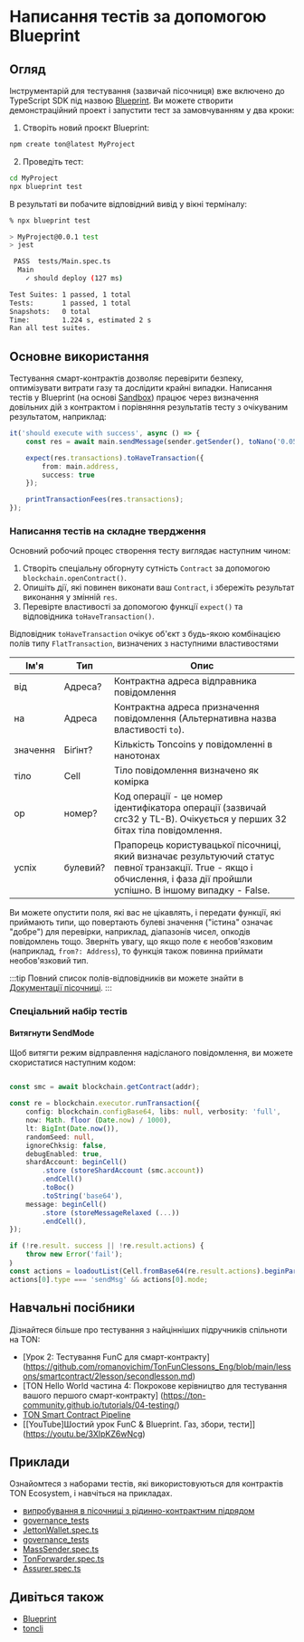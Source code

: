 # Написання тестів за допомогою Blueprint

## Огляд

Інструментарій для тестування (зазвичай пісочниця) вже включено до TypeScript SDK під назвою [Blueprint](/develop/smart-contracts/sdk/javascript). Ви можете створити демонстраційний проект і запустити тест за замовчуванням у два кроки:

1. Створіть новий проєкт Blueprint:

```bash
npm create ton@latest MyProject
```

2. Проведіть тест:

```bash
cd MyProject
npx blueprint test
```

В результаті ви побачите відповідний вивід у вікні терміналу:

```bash
% npx blueprint test

> MyProject@0.0.1 test
> jest

 PASS  tests/Main.spec.ts
  Main
    ✓ should deploy (127 ms)

Test Suites: 1 passed, 1 total
Tests:       1 passed, 1 total
Snapshots:   0 total
Time:        1.224 s, estimated 2 s
Ran all test suites.
```

## Основне використання

Тестування смарт-контрактів дозволяє перевірити безпеку, оптимізувати витрати газу та дослідити крайні випадки.
Написання тестів у Blueprint (на основі [Sandbox](https://github.com/ton-org/sandbox)) працює через визначення довільних дій з контрактом і порівняння результатів тесту з очікуваним результатом, наприклад:

```typescript
it('should execute with success', async () => {                              // description of the test case
    const res = await main.sendMessage(sender.getSender(), toNano('0.05'));  // performing an action with contract main and saving result in res

    expect(res.transactions).toHaveTransaction({                             // configure the expected result with expect() function
        from: main.address,                                                  // set expected sender for transaction we want to test matcher properties from
        success: true                                                        // set the desirable result using matcher property success
    });

    printTransactionFees(res.transactions);                                  // print table with details on spent fees
});
```

### Написання тестів на складне твердження

Основний робочий процес створення тесту виглядає наступним чином:

1. Створіть спеціальну обгорнуту сутність `Contract` за допомогою `blockchain.openContract()`.
2. Опишіть дії, які повинен виконати ваш `Contract`, і збережіть результат виконання у змінній `res`.
3. Перевірте властивості за допомогою функції `expect()` та відповідника `toHaveTransaction()`.

Відповідник `toHaveTransaction` очікує об'єкт з будь-якою комбінацією полів типу `FlatTransaction`, визначених з наступними властивостями

| Ім'я                                   | Тип                    | Опис                                                                                                                                                                                                                                                                                                                             |
| -------------------------------------- | ---------------------- | -------------------------------------------------------------------------------------------------------------------------------------------------------------------------------------------------------------------------------------------------------------------------------------------------------------------------------- |
| від                                    | Адреса?                | Контрактна адреса відправника повідомлення                                                                                                                                                                                                                                                                                       |
| на                                     | Адреса                 | Контрактна адреса призначення повідомлення (Альтернативна назва властивості `to`).                                                                                                                                                                                                                            |
| значення                               | Біґінт?                | Кількість Toncoins у повідомленні в нанотонах                                                                                                                                                                                                                                                                                    |
| тіло                                   | Cell                   | Тіло повідомлення визначено як комірка                                                                                                                                                                                                                                                                                           |
| op                                     | номер?                 | Код операції - це номер ідентифікатора операції (зазвичай crc32 у TL-B). Очікується у перших 32 бітах тіла повідомлення.                                                                                                                                                                                      |
| успіх                                  | булевий?               | Прапорець користувацької пісочниці, який визначає результуючий статус певної транзакції. True - якщо і обчислення, і фаза дії пройшли успішно. В іншому випадку - False.                                                                                                                                                         |

Ви можете опустити поля, які вас не цікавлять, і передати функції, які приймають типи, що повертають булеві значення ("істина" означає "добре") для перевірки, наприклад, діапазонів чисел, опкодів повідомлень тощо. Зверніть увагу, що якщо поле є необов'язковим (наприклад, `from?: Address`), то функція також повинна приймати необов'язковий тип.

:::tip
Повний список полів-відповідників ви можете знайти в [Документації пісочниці](https://github.com/ton-org/sandbox#test-a-transaction-with-matcher).
:::

### Спеціальний набір тестів

#### Витягнути SendMode

Щоб витягти режим відправлення надісланого повідомлення, ви можете скористатися наступним кодом:

```ts

const smc = await blockchain.getContract(addr);

const re = blockchain.executor.runTransaction({
    config: blockchain.configBase64, libs: null, verbosity: 'full',
    now: Math. floor (Date.now) / 1000),
    lt: BigInt(Date.now()),
    randomSeed: null,
    ignoreChksig: false,
    debugEnabled: true,
    shardAccount: beginCell()
        .store (storeShardAccount (smc.account))
        .endCell()
        .toBoc()
        .toString('base64'),
    message: beginCell()
        .store (storeMessageRelaxed (...))
        .endCell(),
});

if (!re.result. success || !re.result.actions) {
    throw new Error('fail');
｝
const actions = loadoutList(Cell.fromBase64(re.result.actions).beginParse());
actions[0].type === 'sendMsg' && actions[0].mode;

```

## Навчальні посібники

Дізнайтеся більше про тестування з найцінніших підручників спільноти на TON:

- [Урок 2: Тестування FunC для смарт-контракту] (https://github.com/romanovichim/TonFunClessons_Eng/blob/main/lessons/smartcontract/2lesson/secondlesson.md)
- [TON Hello World частина 4: Покрокове керівництво для тестування вашого першого смарт-контракту] (https://ton-community.github.io/tutorials/04-testing/)
- [TON Smart Contract Pipeline](https://dev.to/roma_i_m/ton-smart-contract-pipeline-write-simple-contract-and-compile-it-4pnh)
- \[[YouTube]Шостий урок FunC & Blueprint. Газ, збори, тести]] (https://youtu.be/3XIpKZ6wNcg)

## Приклади

Ознайомтеся з наборами тестів, які використовуються для контрактів TON Ecosystem, і навчіться на прикладах.

- [випробування в пісочниці з рідинно-контрактним підрядом](https://github.com/ton-blockchain/liquid-staking-contract/tree/main/tests)
- [governance_tests](https://github.com/Trinketer22/governance_tests/blob/master/config_tests/tests/)
- [JettonWallet.spec.ts](https://github.com/EmelyanenkoK/modern_jetton/blob/master/tests/JettonWallet.spec.ts)
- [governance_tests](https://github.com/Trinketer22/governance_tests/blob/master/elector_tests/tests/complaint-test.fc)
- [MassSender.spec.ts](https://github.com/Gusarich/ton-mass-sender/blob/main/tests/MassSender.spec.ts)
- [TonForwarder.spec.ts](https://github.com/TrueCarry/ton-contract-forwarder/blob/main/src/contracts/ton-forwarder/TonForwarder.spec.ts)
- [Assurer.spec.ts](https://github.com/aSpite/dominant-assurance-contract/blob/main/tests/Assurer.spec.ts)

## Дивіться також

- [Blueprint](/develop/smart-contracts/sdk/javascript)
- [toncli](/develop/smart-contracts/testing/toncli)
